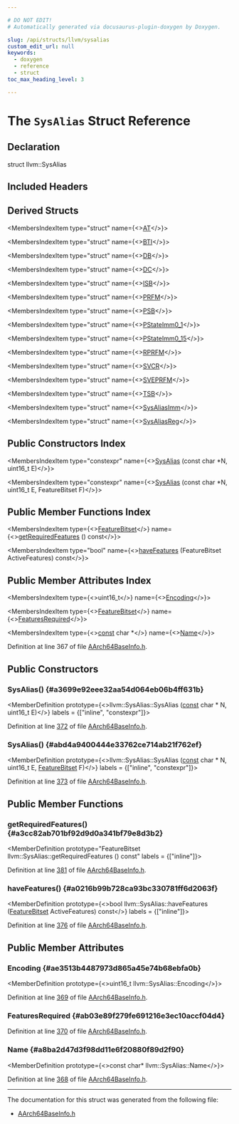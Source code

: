 ```yaml
---

# DO NOT EDIT!
# Automatically generated via docusaurus-plugin-doxygen by Doxygen.

slug: /api/structs/llvm/sysalias
custom_edit_url: null
keywords:
  - doxygen
  - reference
  - struct
toc_max_heading_level: 3

---
```





# The `SysAlias` Struct Reference

<DoxygenPage pluginConfig={pluginConfig}>



## Declaration

<CodeBlock>struct llvm::SysAlias</CodeBlock>

## Included Headers

<IncludesList>
<IncludesListItem
  filePath="Target/AArch64/Utils/AArch64BaseInfo.h"
  permalink="/docs/api/files/lib/lib/target/lib/target/aarch64/lib/target/aarch64/utils/aarch64baseinfo-h"
  isLocal="true" />
</IncludesList>

## Derived Structs

<MembersIndex>

<MembersIndexItem
  type="struct"
  name={<><a href="/docs/api/structs/llvm/aarch64at/at">AT</a></>}>
</MembersIndexItem>

<MembersIndexItem
  type="struct"
  name={<><a href="/docs/api/structs/llvm/aarch64btihint/bti">BTI</a></>}>
</MembersIndexItem>

<MembersIndexItem
  type="struct"
  name={<><a href="/docs/api/structs/llvm/aarch64db/db">DB</a></>}>
</MembersIndexItem>

<MembersIndexItem
  type="struct"
  name={<><a href="/docs/api/structs/llvm/aarch64dc/dc">DC</a></>}>
</MembersIndexItem>

<MembersIndexItem
  type="struct"
  name={<><a href="/docs/api/structs/llvm/aarch64isb/isb">ISB</a></>}>
</MembersIndexItem>

<MembersIndexItem
  type="struct"
  name={<><a href="/docs/api/structs/llvm/aarch64prfm/prfm">PRFM</a></>}>
</MembersIndexItem>

<MembersIndexItem
  type="struct"
  name={<><a href="/docs/api/structs/llvm/aarch64psbhint/psb">PSB</a></>}>
</MembersIndexItem>

<MembersIndexItem
  type="struct"
  name={<><a href="/docs/api/structs/llvm/aarch64pstate/pstateimm0-1">PStateImm0&#95;1</a></>}>
</MembersIndexItem>

<MembersIndexItem
  type="struct"
  name={<><a href="/docs/api/structs/llvm/aarch64pstate/pstateimm0-15">PStateImm0&#95;15</a></>}>
</MembersIndexItem>

<MembersIndexItem
  type="struct"
  name={<><a href="/docs/api/structs/llvm/aarch64rprfm/rprfm">RPRFM</a></>}>
</MembersIndexItem>

<MembersIndexItem
  type="struct"
  name={<><a href="/docs/api/structs/llvm/aarch64svcr/svcr">SVCR</a></>}>
</MembersIndexItem>

<MembersIndexItem
  type="struct"
  name={<><a href="/docs/api/structs/llvm/aarch64sveprfm/sveprfm">SVEPRFM</a></>}>
</MembersIndexItem>

<MembersIndexItem
  type="struct"
  name={<><a href="/docs/api/structs/llvm/aarch64tsb/tsb">TSB</a></>}>
</MembersIndexItem>

<MembersIndexItem
  type="struct"
  name={<><a href="/docs/api/structs/llvm/sysaliasimm">SysAliasImm</a></>}>
</MembersIndexItem>

<MembersIndexItem
  type="struct"
  name={<><a href="/docs/api/structs/llvm/sysaliasreg">SysAliasReg</a></>}>
</MembersIndexItem>

</MembersIndex>

## Public Constructors Index

<MembersIndex>

<MembersIndexItem
  type="constexpr"
  name={<><a href="#a3699e92eee32aa54d064eb06b4ff631b">SysAlias</a> (const char &#42;N, uint16&#95;t E)</>}>
</MembersIndexItem>

<MembersIndexItem
  type="constexpr"
  name={<><a href="#abd4a9400444e33762ce714ab21f762ef">SysAlias</a> (const char &#42;N, uint16&#95;t E, FeatureBitset F)</>}>
</MembersIndexItem>

</MembersIndex>

## Public Member Functions Index

<MembersIndex>

<MembersIndexItem
  type={<><a href="/docs/api/classes/llvm/featurebitset">FeatureBitset</a></>}
  name={<><a href="#a3cc82ab701bf92d9d0a341bf79e8d3b2">getRequiredFeatures</a> () const</>}>
</MembersIndexItem>

<MembersIndexItem
  type="bool"
  name={<><a href="#a0216b99b728ca93bc330781ff6d2063f">haveFeatures</a> (FeatureBitset ActiveFeatures) const</>}>
</MembersIndexItem>

</MembersIndex>

## Public Member Attributes Index

<MembersIndex>

<MembersIndexItem
  type={<>uint16&#95;t</>}
  name={<><a href="#ae3513b4487973d865a45e74b68ebfa0b">Encoding</a></>}>
</MembersIndexItem>

<MembersIndexItem
  type={<><a href="/docs/api/classes/llvm/featurebitset">FeatureBitset</a></>}
  name={<><a href="#ab03e89f279fe691216e3ec10accf04d4">FeaturesRequired</a></>}>
</MembersIndexItem>

<MembersIndexItem
  type={<><a href="/docs/api/files/lib/lib/target/lib/target/aarch64/aarch64promoteconstant-cpp/#a90f8350fecae261c25be85d38b451bff">const</a> char &#42;</>}
  name={<><a href="#a8ba2d47d3f98dd11e6f20880f89d2f90">Name</a></>}>
</MembersIndexItem>

</MembersIndex>


Definition at line 367 of file <a href="/docs/api/files/lib/lib/target/lib/target/aarch64/lib/target/aarch64/utils/aarch64baseinfo-h">AArch64BaseInfo.h</a>.

<SectionDefinition>

## Public Constructors

### SysAlias() {#a3699e92eee32aa54d064eb06b4ff631b}

<MemberDefinition
  prototype={<>llvm::SysAlias::SysAlias (<a href="/docs/api/files/lib/lib/target/lib/target/aarch64/aarch64promoteconstant-cpp/#a90f8350fecae261c25be85d38b451bff">const</a> char &#42; N, uint16&#95;t E)</>}
  labels = {["inline", "constexpr"]}>

Definition at line <a href="/docs/api/files/lib/lib/target/lib/target/aarch64/lib/target/aarch64/utils/aarch64baseinfo-h/#l00372">372</a> of file <a href="/docs/api/files/lib/lib/target/lib/target/aarch64/lib/target/aarch64/utils/aarch64baseinfo-h">AArch64BaseInfo.h</a>.
</MemberDefinition>

### SysAlias() {#abd4a9400444e33762ce714ab21f762ef}

<MemberDefinition
  prototype={<>llvm::SysAlias::SysAlias (<a href="/docs/api/files/lib/lib/target/lib/target/aarch64/aarch64promoteconstant-cpp/#a90f8350fecae261c25be85d38b451bff">const</a> char &#42; N, uint16&#95;t E, <a href="/docs/api/classes/llvm/featurebitset">FeatureBitset</a> F)</>}
  labels = {["inline", "constexpr"]}>

Definition at line <a href="/docs/api/files/lib/lib/target/lib/target/aarch64/lib/target/aarch64/utils/aarch64baseinfo-h/#l00373">373</a> of file <a href="/docs/api/files/lib/lib/target/lib/target/aarch64/lib/target/aarch64/utils/aarch64baseinfo-h">AArch64BaseInfo.h</a>.
</MemberDefinition>

</SectionDefinition>

<SectionDefinition>

## Public Member Functions

### getRequiredFeatures() {#a3cc82ab701bf92d9d0a341bf79e8d3b2}

<MemberDefinition
  prototype="FeatureBitset llvm::SysAlias::getRequiredFeatures () const"
  labels = {["inline"]}>

Definition at line <a href="/docs/api/files/lib/lib/target/lib/target/aarch64/lib/target/aarch64/utils/aarch64baseinfo-h/#l00381">381</a> of file <a href="/docs/api/files/lib/lib/target/lib/target/aarch64/lib/target/aarch64/utils/aarch64baseinfo-h">AArch64BaseInfo.h</a>.
</MemberDefinition>

### haveFeatures() {#a0216b99b728ca93bc330781ff6d2063f}

<MemberDefinition
  prototype={<>bool llvm::SysAlias::haveFeatures (<a href="/docs/api/classes/llvm/featurebitset">FeatureBitset</a> ActiveFeatures) const</>}
  labels = {["inline"]}>

Definition at line <a href="/docs/api/files/lib/lib/target/lib/target/aarch64/lib/target/aarch64/utils/aarch64baseinfo-h/#l00376">376</a> of file <a href="/docs/api/files/lib/lib/target/lib/target/aarch64/lib/target/aarch64/utils/aarch64baseinfo-h">AArch64BaseInfo.h</a>.
</MemberDefinition>

</SectionDefinition>

<SectionDefinition>

## Public Member Attributes

### Encoding {#ae3513b4487973d865a45e74b68ebfa0b}

<MemberDefinition
  prototype={<>uint16&#95;t llvm::SysAlias::Encoding</>}>

Definition at line <a href="/docs/api/files/lib/lib/target/lib/target/aarch64/lib/target/aarch64/utils/aarch64baseinfo-h/#l00369">369</a> of file <a href="/docs/api/files/lib/lib/target/lib/target/aarch64/lib/target/aarch64/utils/aarch64baseinfo-h">AArch64BaseInfo.h</a>.
</MemberDefinition>

### FeaturesRequired {#ab03e89f279fe691216e3ec10accf04d4}

<MemberDefinition
  prototype="FeatureBitset llvm::SysAlias::FeaturesRequired">

Definition at line <a href="/docs/api/files/lib/lib/target/lib/target/aarch64/lib/target/aarch64/utils/aarch64baseinfo-h/#l00370">370</a> of file <a href="/docs/api/files/lib/lib/target/lib/target/aarch64/lib/target/aarch64/utils/aarch64baseinfo-h">AArch64BaseInfo.h</a>.
</MemberDefinition>

### Name {#a8ba2d47d3f98dd11e6f20880f89d2f90}

<MemberDefinition
  prototype={<>const char&#42; llvm::SysAlias::Name</>}>

Definition at line <a href="/docs/api/files/lib/lib/target/lib/target/aarch64/lib/target/aarch64/utils/aarch64baseinfo-h/#l00368">368</a> of file <a href="/docs/api/files/lib/lib/target/lib/target/aarch64/lib/target/aarch64/utils/aarch64baseinfo-h">AArch64BaseInfo.h</a>.
</MemberDefinition>

</SectionDefinition>

<hr/>

The documentation for this struct was generated from the following file:

<ul>
<li><a href="/docs/api/files/lib/lib/target/lib/target/aarch64/lib/target/aarch64/utils/aarch64baseinfo-h">AArch64BaseInfo.h</a></li>
</ul>

</DoxygenPage>
